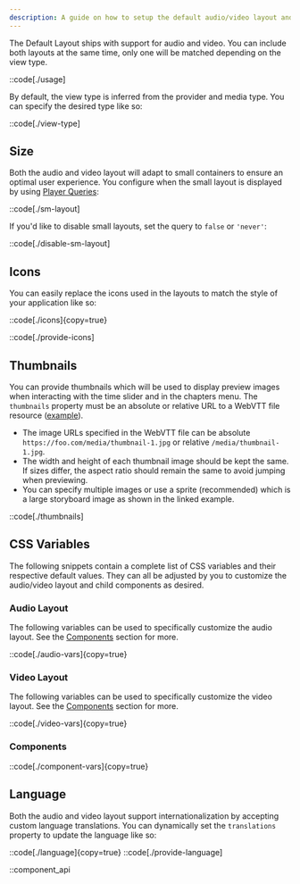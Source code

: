 ```yaml
---
description: A guide on how to setup the default audio/video layout and available customization options.
---
```


The Default Layout ships with support for audio and video. You can include both layouts at the
same time, only one will be matched depending on the view type.

::code[./usage]

By default, the view type is inferred from the provider and media type. You can specify the desired
type like so:

::code[./view-type]

## Size

Both the audio and video layout will adapt to small containers to ensure an optimal user experience.
You configure when the small layout is displayed by using [Player Queries][player-queries]:

::code[./sm-layout]

If you'd like to disable small layouts, set the query to `false` or `'never'`:

::code[./disable-sm-layout]

[player-queries]: /docs/player/styling/responsive-design#player-queries

## Icons

You can easily replace the icons used in the layouts to match the style of your application like
so:

::code[./icons]{copy=true}

::code[./provide-icons]

## Thumbnails

You can provide thumbnails which will be used to display preview images when interacting with
the time slider and in the chapters menu. The `thumbnails` property must be an absolute or
relative URL to a WebVTT file resource ([example][thumbnails-example]).

- The image URLs specified in the WebVTT file can be absolute
  `https://foo.com/media/thumbnail-1.jpg` or relative `/media/thumbnail-1.jpg`.
- The width and height of each thumbnail image should be kept the same. If sizes differ, the
  aspect ratio should remain the same to avoid jumping when previewing.
- You can specify multiple images or use a sprite (recommended) which is a large storyboard image
  as shown in the linked example.

::code[./thumbnails]

[thumbnails-example]: https://media-files.vidstack.io/thumbnails.vtt

## CSS Variables

The following snippets contain a complete list of CSS variables and their respective default values.
They can all be adjusted by you to customize the audio/video layout and child components as desired.

### Audio Layout

The following variables can be used to specifically customize the audio layout. See the
[Components](#components) section for more.

::code[./audio-vars]{copy=true}

### Video Layout

The following variables can be used to specifically customize the video layout. See the
[Components](#components) section for more.

::code[./video-vars]{copy=true}

### Components

::code[./component-vars]{copy=true}

## Language

Both the audio and video layout support internationalization by accepting custom language
translations. You can dynamically set the `translations` property to update the language like so:

::code[./language]{copy=true}
::code[./provide-language]

::component_api
